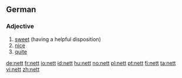 ==German==

===Adjective===
{{infl|de|adjective}}

# [[sweet]] (having a helpful disposition)
# [[nice]]
# [[quite]]

[[de:nett]]
[[fr:nett]]
[[io:nett]]
[[id:nett]]
[[hu:nett]]
[[no:nett]]
[[pl:nett]]
[[pt:nett]]
[[fi:nett]]
[[ta:nett]]
[[vi:nett]]
[[zh:nett]]